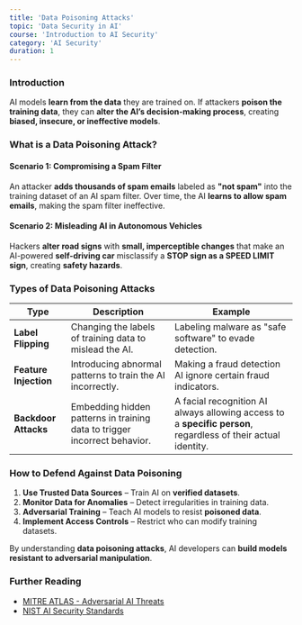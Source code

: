 ```yaml
---
title: 'Data Poisoning Attacks'
topic: 'Data Security in AI'
course: 'Introduction to AI Security'
category: 'AI Security'
duration: 1
---
```


### Introduction

AI models **learn from the data** they are trained on. If attackers **poison the training data**, they can **alter the AI’s decision-making process**, creating **biased, insecure, or ineffective models**.

### What is a Data Poisoning Attack?

#### **Scenario 1: Compromising a Spam Filter**

An attacker **adds thousands of spam emails** labeled as **"not spam"** into the training dataset of an AI spam filter. Over time, the AI **learns to allow spam emails**, making the spam filter ineffective.

#### **Scenario 2: Misleading AI in Autonomous Vehicles**

Hackers **alter road signs** with **small, imperceptible changes** that make an AI-powered **self-driving car** misclassify a **STOP sign as a SPEED LIMIT sign**, creating **safety hazards**.

### Types of Data Poisoning Attacks

| Type                  | Description                                                               | Example                                                                                                       |
| --------------------- | ------------------------------------------------------------------------- | ------------------------------------------------------------------------------------------------------------- |
| **Label Flipping**    | Changing the labels of training data to mislead the AI.                   | Labeling malware as "safe software" to evade detection.                                                       |
| **Feature Injection** | Introducing abnormal patterns to train the AI incorrectly.                | Making a fraud detection AI ignore certain fraud indicators.                                                  |
| **Backdoor Attacks**  | Embedding hidden patterns in training data to trigger incorrect behavior. | A facial recognition AI always allowing access to a **specific person**, regardless of their actual identity. |

### How to Defend Against Data Poisoning

1. **Use Trusted Data Sources** – Train AI on **verified datasets**.
2. **Monitor Data for Anomalies** – Detect irregularities in training data.
3. **Adversarial Training** – Teach AI models to resist **poisoned data**.
4. **Implement Access Controls** – Restrict who can modify training datasets.

By understanding **data poisoning attacks**, AI developers can **build models resistant to adversarial manipulation**.

### Further Reading

- [MITRE ATLAS - Adversarial AI Threats](https://atlas.mitre.org/)
- [NIST AI Security Standards](https://www.nist.gov/)
